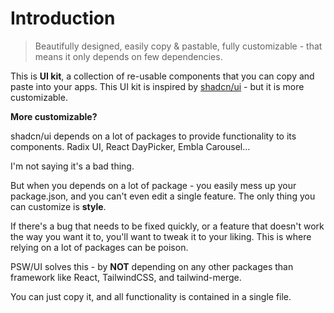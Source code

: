 # Introduction

> Beautifully designed, easily copy & pastable, fully customizable - that means it only depends on few dependencies.

This is **UI kit**, a collection of re-usable components that you can copy and paste into your apps.
This UI kit is inspired by [shadcn/ui](https://ui.shadcn.com/) - but it is more customizable.

**More customizable?**

shadcn/ui depends on a lot of packages to provide functionality to its components.
Radix UI, React DayPicker, Embla Carousel...

I'm not saying it's a bad thing.

But when you depends on a lot of package - you easily mess up your package.json, and you can't even edit a single feature.
The only thing you can customize is **style**.

If there's a bug that needs to be fixed quickly, or a feature that doesn't work the way you want it to, 
you'll want to tweak it to your liking. This is where relying on a lot of packages can be poison.

PSW/UI solves this - by **NOT** depending on any other packages than framework like React, TailwindCSS, and tailwind-merge.

You can just copy it, and all functionality is contained in a single file.